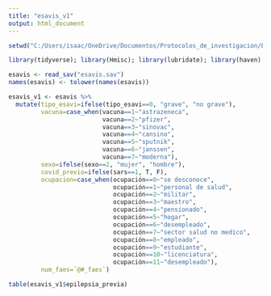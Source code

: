 ```yaml
---
title: "esavis_v1"
output: html_document
---
```


```r

setwd("C:/Users/isaac/OneDrive/Documentos/Protocolos_de_investigacion/ESAVIS/esavis_crisis_convulsivas")

library(tidyverse); library(Hmisc); library(lubridate); library(haven)

```


```r

esavis <- read_sav("esavis.sav") 
names(esavis) <- tolower(names(esavis))

esavis_v1 <- esavis %>%  
  mutate(tipo_esavi=ifelse(tipo_esavi==0, "grave", "no grave"),
         vacuna=case_when(vacuna==1~"astrazeneca",
                          vacuna==2~"pfizer",
                          vacuna==3~"sinovac",
                          vacuna==4~"cansino",
                          vacuna==5~"sputnik",
                          vacuna==6~"janssen",
                          vacuna==7~"moderna"),
         sexo=ifelse(sexo==2, "mujer", "hombre"),
         covid_previo=ifelse(sars==1, T, F),
         ocupacion=case_when(ocupación==0~"se desconoce",
                             ocupación==1~"personal de salud",
                             ocupación==2~"militar",
                             ocupación==3~"maestro",
                             ocupación==4~"pensionado",
                             ocupación==5~"hogar",
                             ocupación==6~"desempleado",
                             ocupación==7~"sector salud no medico",
                             ocupación==8~"empleado",
                             ocupación==9~"estudiante",
                             ocupación==10~"licenciatura",
                             ocupación==11~"desempleado"),
         num_faes=`@#_faes`)

table(esavis_v1$epilepsia_previa)


```


